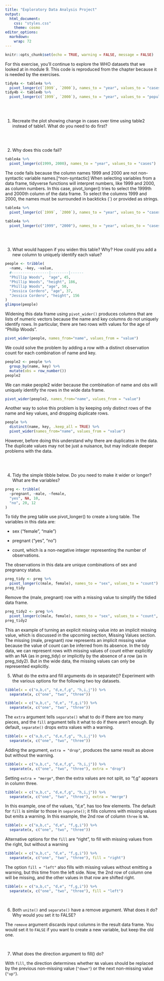 ```yaml
---
title: "Exploratory Data Analysis Project"
output:
  html_document:
    css: "styles.css"
    theme: cosmo
editor_options: 
  markdown: 
    wrap: 72
---
```


```{=html}
<style>
.list-group-item.active, .list-group-item.active:focus, .list-group-item.active:hover {
    background-color: #a6873b;
    color: black;
    font-weight: bold;
}
</style>
```
```{=html}
<style>
  .nav-pills>li>a:hover, .nav-pills>li>a:focus, .nav-pills>li.active>a,     .nav-pills>li.active>a:hover, .nav-pills>li.active>a:focus{
     background-color: #a6873b;
     font-weight: bold;
          color: black;
     }
</style>
```
```{=html}
<style>
  .nav-pills>li>a {
     color: black;
     }
</style>
```
```{=html}
<style>
  a {
     color: #a6873b;
     text-decoration: none;
     }
</style>
```
```{=html}
<style>
  a:hover {
     color: #a6873b;
     font-weight: bold;
     }
</style>
```


```r
knitr::opts_chunk$set(echo = TRUE, warning = FALSE, message = FALSE)
```



For this exercise, you'll continue to explore the WHO datasets that we looked at in module 9. This code is reproduced from the chapter because it is needed by the exercises. 

```r
tidy4a <- table4a %>% 
  pivot_longer(c(`1999`, `2000`), names_to = "year", values_to = "cases")
tidy4b <- table4b %>% 
  pivot_longer(c(`1999`, `2000`), names_to = "year", values_to = "population")
```


<br> <br> 


1.  Recreate the plot showing change in cases over time using table2 instead of table1. What do you need to do first? 

<br> <br>

2.  Why does this code fail?

```r
table4a %>% 
  pivot_longer(c(1999, 2000), names_to = "year", values_to = "cases")
```

The code fails because the column names 1999 and 2000 are not non-syntactic variable names.[^non-syntactic] When selecting variables from a data frame, tidyverse functions will interpret numbers, like 1999 and 2000, as column numbers. In this case, pivot_longer() tries to select the 1999th and 2000th column of the data frame. To select the columns 1999 and 2000, the names must be surrounded in backticks (`) or provided as strings.

```r
table4a %>% 
  pivot_longer(c(`1999`, `2000`), names_to = "year", values_to = "cases")
```


```r
table4a %>% 
  pivot_longer(c("1999", "2000"), names_to = "year", values_to = "cases")
```


<br> <br>

3.  What would happen if you widen this table? Why? How could you add a new column to uniquely identify each value?

```r
people <- tribble(
  ~name, ~key, ~value,
  #-----------------|--------|------
  "Phillip Woods",  "age", 45,
  "Phillip Woods", "height", 186,
  "Phillip Woods", "age", 50,
  "Jessica Cordero", "age", 37,
  "Jessica Cordero", "height", 156
)
glimpse(people)
```


Widening this data frame using `pivot_wider()` produces columns that are lists of numeric vectors because the name and key columns do not uniquely identify rows. In particular, there are two rows with values for the age of “Phillip Woods”.

```r
pivot_wider(people, names_from="name", values_from = "value")
```

We could solve the problem by adding a row with a distinct observation count for each combination of name and key.

```r
people2 <- people %>%
  group_by(name, key) %>%
  mutate(obs = row_number())
people2
```

We can make people2 wider because the combination of name and obs will uniquely identify the rows in the wide data frame.

```r
pivot_wider(people2, names_from="name", values_from = "value")
```

Another way to solve this problem is by keeping only distinct rows of the name and key values, and dropping duplicate rows.

```r
people %>%
  distinct(name, key, .keep_all = TRUE) %>%
  pivot_wider(names_from="name", values_from = "value")
```

However, before doing this understand why there are duplicates in the data. The duplicate values may not be just a nuisance, but may indicate deeper problems with the data.

<br> <br>

4. Tidy the simple tibble below. Do you need to make it wider or longer? What are the variables?

```r
preg <- tribble(
  ~pregnant, ~male, ~female,
  "yes", NA, 10,
  "no", 20, 12
)
```

To tidy the preg table use pivot_longer() to create a long table. The variables in this data are: 

- sex ("female", "male") 

- pregnant ("yes", "no") 

- count, which is a non-negative integer representing the number of observations.

The observations in this data are unique combinations of sex and pregnancy status.

```r
preg_tidy <- preg %>%
  pivot_longer(c(male, female), names_to = "sex", values_to = "count")
preg_tidy
```

Remove the (male, pregnant) row with a missing value to simplify the tidied data frame.

```r
preg_tidy2 <- preg %>%
  pivot_longer(c(male, female), names_to = "sex", values_to = "count", values_drop_na = TRUE)
preg_tidy2
```

This an example of turning an explicit missing value into an implicit missing value, which is discussed in the upcoming section, Missing Values section. The missing (male, pregnant) row represents an implicit missing value because the value of count can be inferred from its absence. In the tidy data, we can represent rows with missing values of count either explicitly with an NA (as in preg_tidy) or implicitly by the absence of a row (as in preg_tidy2). But in the wide data, the missing values can only be represented explicitly.


5.  What do the extra and fill arguments do in separate()? Experiment with the various options for the following two toy datasets. 

```r
tibble(x = c("a,b,c", "d,e,f,g", "h,i,j")) %>%
  separate(x, c("one", "two", "three"))
```

```r
tibble(x = c("a,b,c", "d,e", "f,g,i")) %>%
  separate(x, c("one", "two", "three"))
```

The `extra` argument tells `separate()` what to do if there are too many pieces, and the `fill` argument tells it what to do if there aren’t enough. By default, `separate()` drops extra values with a warning.

```r
tibble(x = c("a,b,c", "d,e,f,g", "h,i,j")) %>%
  separate(x, c("one", "two", "three"))
```

Adding the argument, `extra = "drop"`, produces the same result as above but without the warning.

```r
tibble(x = c("a,b,c", "d,e,f,g", "h,i,j")) %>%
  separate(x, c("one", "two", "three"), extra = "drop")
```

Setting `extra = "merge"`, then the extra values are not split, so "f,g" appears in column three.

```r
tibble(x = c("a,b,c", "d,e,f,g", "h,i,j")) %>%
  separate(x, c("one", "two", "three"), extra = "merge")
```

In this example, one of the values, "d,e", has too few elements. The default for `fill` is similar to those in `separate()`; it fills columns with missing values but emits a warning. In this example, the 2nd row of column `three` is `NA`.

```r
tibble(x = c("a,b,c", "d,e", "f,g,i")) %>%
  separate(x, c("one", "two", "three"))
```

Alternative options for the `fill` are "right", to fill with missing values from the right, but without a warning

```r
tibble(x = c("a,b,c", "d,e", "f,g,i")) %>%
  separate(x, c("one", "two", "three"), fill = "right")
```

The option `fill = "left"` also fills with missing values without emitting a warning, but this time from the left side. Now, the 2nd row of column one will be missing, and the other values in that row are shifted right.

```r
tibble(x = c("a,b,c", "d,e", "f,g,i")) %>%
  separate(x, c("one", "two", "three"), fill = "left")
```


<br>

6.  Both `unite()` and `separate()` have a remove argument. What does it do? Why would you set it to FALSE?

The `remove` argument discards input columns in the result data frame. You would set it to `FALSE` if you want to create a new variable, but keep the old one.

<br>

7.  What does the direction argument to fill() do?

With `fill`, the direction determines whether `NA` values should be replaced by the previous non-missing value (`"down"`) or the next non-missing value (`"up"`).